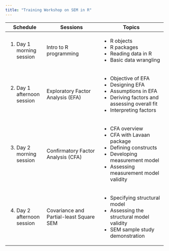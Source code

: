 ---
title: "Training Workshop on SEM in R"
---

+-----------------------------+-----------------------------------------+------------------------------------------------+
| Schedule                    | Sessions                                | Topics                                         |
+=============================+=========================================+================================================+
| 1.  Day 1 morning session   | Intro to R programming                  | -   R objects                                  |
|                             |                                         | -   R packages                                 |
|                             |                                         | -   Reading data in R                          |
|                             |                                         | -   Basic data wrangling                       |
+-----------------------------+-----------------------------------------+------------------------------------------------+
| 2.  Day 1 afternoon session | Exploratory Factor Analysis (EFA)       | -   Objective of EFA                           |
|                             |                                         | -   Designing EFA                              |
|                             |                                         | -   Assumptions in EFA                         |
|                             |                                         | -   Deriving factors and assessing overall fit |
|                             |                                         | -   Interpreting factors                       |
+-----------------------------+-----------------------------------------+------------------------------------------------+
| 3.  Day 2 morning session   | Confirmatory Factor Analysis (CFA)      | -   CFA overview                               |
|                             |                                         | -   CFA with Lavaan package                    |
|                             |                                         | -   Defining constructs                        |
|                             |                                         | -   Developing measurement model               |
|                             |                                         | -   Assessing measurement model validity       |
+-----------------------------+-----------------------------------------+------------------------------------------------+
| 4.  Day 2 afternoon session | Covariance and Partial-least Square SEM | -   Specifying structural model                |
|                             |                                         | -   Assessing the structural model validity    |
|                             |                                         | -   SEM sample study demonstration             |
+-----------------------------+-----------------------------------------+------------------------------------------------+
